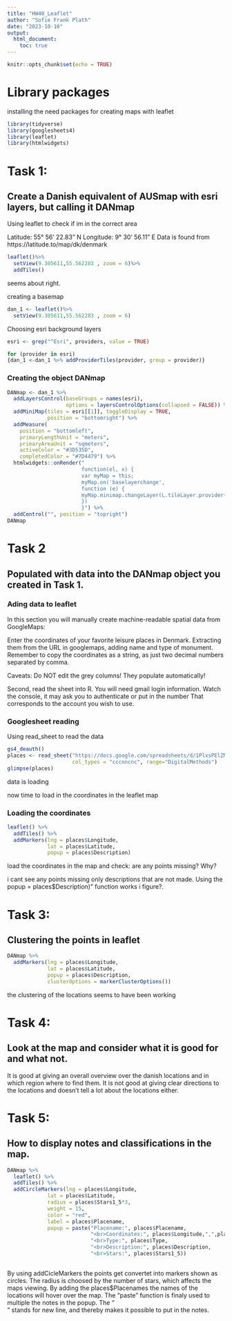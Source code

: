 ```yaml
---
title: "HW40_Leaflet"
author: "Sofie Frank Plath"
date: "2023-10-10"
output:
  html_document:
    toc: true
---
```


```r
knitr::opts_chunk$set(echo = TRUE)
```

# Library packages

installing the need packages for creating maps with leaflet
```r
library(tidyverse)
library(googlesheets4)
library(leaflet)
library(htmlwidgets)
```

# Task 1: 
## Create a Danish equivalent of AUSmap with esri layers, but calling it DANmap

Using leaflet to check if im in the correct area

Latitude: 55° 56' 22.83" N
Longitude: 9° 30' 56.11" E
Data is found from https://latitude.to/map/dk/denmark

```r
leaflet()%>% 
  setView(9.305611,55.562283 , zoom = 6)%>%
  addTiles()  
```

seems about right.

creating a basemap
```r
dan_1 <- leaflet()%>% 
  setView(9.305611,55.562283 , zoom = 6)

```

Choosing esri background layers
```r
esri <- grep("^Esri", providers, value = TRUE)

for (provider in esri)
{dan_1 <-dan_1 %>% addProviderTiles(provider, group = provider)}

```

### Creating the object DANmap

```r
DANmap <- dan_1 %>%
  addLayersControl(baseGroups = names(esri),
                   options = layersControlOptions(collapsed = FALSE)) %>%
  addMiniMap(tiles = esri[[1]], toggleDisplay = TRUE,
             position = "bottomright") %>%
  addMeasure(
    position = "bottomleft",
    primaryLengthUnit = "meters",
    primaryAreaUnit = "sqmeters",
    activeColor = "#3D535D",
    completedColor = "#7D4479") %>% 
  htmlwidgets::onRender("
                        function(el, x) {
                        var myMap = this;
                        myMap.on('baselayerchange',
                        function (e) {
                        myMap.minimap.changeLayer(L.tileLayer.provider(e.name));
                        })
                        }") %>% 
  addControl("", position = "topright")
DANmap
```


# Task 2
## Populated with data into the DANmap object you created in Task 1.

### Ading data to leaflet
In this section you will manually create machine-readable spatial
data from GoogleMaps: 

Enter the coordinates of your favorite leisure places in Denmark. 
Extracting them from the URL in googlemaps, adding name and type of monument.
Remember to copy the coordinates as a string, as just two decimal numbers separated by comma. 

Caveats: Do NOT edit the grey columns! They populate automatically!

Second, read the sheet into R. You will need gmail login information. 
Watch the console, it may ask you to authenticate or put in the number 
That corresponds to the account you wish to use.

### Googlesheet reading

Using read_sheet to read the data

```r
gs4_deauth()
places <- read_sheet("https://docs.google.com/spreadsheets/d/1PlxsPElZML8LZKyXbqdAYeQCDIvDps2McZx1cTVWSzI/edit#gid=124710918",
                     col_types = "cccnncnc", range="DigitalMethods")
glimpse(places)

```
data is loading

now time to load in the coordinates in the leaflet map

### Loading the coordinates

```r
leaflet() %>% 
  addTiles() %>% 
  addMarkers(lng = places$Longitude, 
             lat = places$Latitude,
             popup = places$Description)
```

load the coordinates in the map and check: are any points missing? Why?

i cant see any points missing only descriptions that are not made. Using the popup = places$Description)" function works i figure?. 

# Task 3:
## Clustering the points in leaflet

```r
DANmap %>%
  addMarkers(lng = places$Longitude, 
             lat = places$Latitude,
             popup = places$Description,
             clusterOptions = markerClusterOptions())
```

the clustering of the locations seems to have been working

# Task 4: 
## Look at the map and consider what it is good for and what not.
It is good at giving an overall overview over the danish locations and in which region where to find them. It is not good at giving clear directions to the locations and doesn't tell a lot about the locations either. 


# Task 5: 
## How to display notes and classifications in the map.

```r
DANmap %>%
  leaflet() %>%
  addTiles() %>%
  addCircleMarkers(lng = places$Longitude, 
             lat = places$Latitude,
             radius = places$Stars1_5*3,
             weight = 15,
             color = "red",
             label = places$Placename,
             popup = paste("Placename:", places$Placename, 
                           "<br>Coordinates:", places$Longitude,",",places$Latitude,
                           "<br>Type:", places$Type,
                           "<br>Description:", places$Description,
                           "<br>Stars:", places$Stars1_5))
             
```
By using addCicleMarkers the points get convertet into markers shown as circles. The radius is choosed by the number of stars, which affects the maps viewing. By adding the places$Placenames the names of the locations will hover over the map. The "paste" function is finaly used to multiple the notes in the popup. The "<br>" stands for new line, and thereby makes it possible to put in the notes. 

















